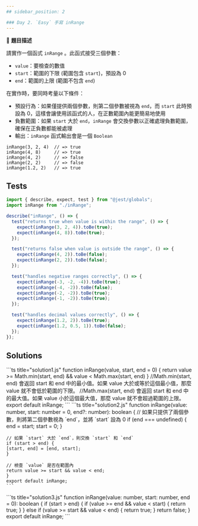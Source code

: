 ```yaml
---
## sidebar_position: 2

### Day 2. `Easy` 手寫 inRange
---
```



🔸 **題目描述**

請實作一個函式 `inRange` 。此函式接受三個參數：

- `value`：要檢查的數值
- `start`：範圍的下限 (範圍包含 `start`)，預設為 0
- `end`：範圍的上限 (範圍不包含 `end`)

在實作時，要同時考量以下條件：

- 預設行為：如果僅提供兩個參數，則第二個參數被視為 `end`，而 `start` 此時預設為 0，這樣會讓使用該函式的人，在正數範圍內能更簡易地使用
- 負數範圍：如果 `start` 大於 `end`，`inRange` 會交換參數以正確處理負數範圍，確保在正負數都能被處理
- 輸出：`inRange` 函式輸出會是一個 `Boolean`

```
inRange(3, 2, 4)  // => true
inRange(4, 8)     // => true
inRange(4, 2)     // => false
inRange(2, 2)     // => false
inRange(1.2, 2)   // => true
```

## Tests

```js title="test.ts"
import { describe, expect, test } from "@jest/globals";
import inRange from "./inRange";

describe("inRange", () => {
  test("returns true when value is within the range", () => {
    expect(inRange(3, 2, 4)).toBe(true);
    expect(inRange(4, 8)).toBe(true);
  });

  test("returns false when value is outside the range", () => {
    expect(inRange(4, 2)).toBe(false);
    expect(inRange(2, 2)).toBe(false);
  });

  test("handles negative ranges correctly", () => {
    expect(inRange(-3, -2, -4)).toBe(true);
    expect(inRange(-4, -2)).toBe(false);
    expect(inRange(-2, -2)).toBe(true);
    expect(inRange(-1, -2)).toBe(true);
  });

  test("handles decimal values correctly", () => {
    expect(inRange(1.2, 2)).toBe(true);
    expect(inRange(1.2, 0.5, 1)).toBe(false);
  });
});
```

## Solutions

<Tabs>
  <TabItem value="solution1" label="解法一">
    ```ts title="solution1.js"
    function inRange(value, start, end = 0) {
        return value >= Math.min(start, end) && value < Math.max(start, end)
    }
    //Math.min(start, end) 會返回 start 和 end 中的最小值。如果 value 大於或等於這個最小值，那麼 value 就不會低於範圍的下限。
//Math.max(start, end) 會返回 start 和 end 中的最大值。如果 value 小於這個最大值，那麼 value 就不會超過範圍的上限。
export default inRange;
```

  </TabItem>

  <TabItem value="solution2" label="解法二">
    ```ts title="solution2.js"
    function inRange(value: number, start: number = 0, end?: number): boolean {
    // 如果只提供了兩個參數，則將第二個參數視為 `end`，並將 `start` 設為 0
    if (end === undefined) {
        end = start;
        start = 0;
    }

    // 如果 `start` 大於 `end`，則交換 `start` 和 `end`
    if (start > end) {
    [start, end] = [end, start];
    }

    // 檢查 `value` 是否在範圍內
    return value >= start && value < end;
    }
    export default inRange;
    ```

</TabItem>
<TabItem value="solution3" label="解法三">
  ```ts title="solution3.js"
    function inRange(value: number, start: number, end = 0): boolean {
    if (start > end) {
        if (value >= end && value < start) {
        return true;
        }
    } else if (value >= start && value < end) {
        return true;
    }
    return false;
    }
    export default inRange;
    ```
</TabItem>
</Tabs>
